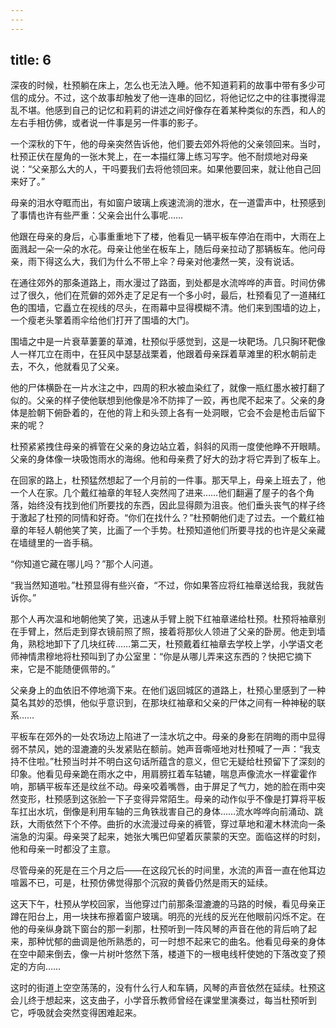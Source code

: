 ```yaml
---
---
---
```

title: 6
---




深夜的时候，杜预躺在床上，怎么也无法入睡。他不知道莉莉的故事中带有多少可信的成分。不过，这个故事却触发了他一连串的回忆，将他记忆之中的往事搅得混乱不堪。他感到自己的记忆和莉莉的讲述之间好像存在着某种类似的东西，和人的左右手相仿佛，或者说一件事是另一件事的影子。

一个深秋的下午，他的母亲突然告诉他，他们要去郊外将他的父亲领回来。当时，杜预正伏在屋角的一张木凳上，在一本描红簿上练习写字。他不耐烦地对母亲说：“父亲那么大的人，干吗要我们去将他领回来。如果他要回来，就让他自己回来好了。”

母亲的泪水夺眶而出，有如窗户玻璃上疾速流淌的泄水，在一道雷声中，杜预感到了事情也许有些严重：父亲会出什么事呢……

他跟在母亲的身后，心事重重地下了楼，他看见一辆平板车停泊在雨中，大雨在上面溅起一朵一朵的水花。母亲让他坐在板车上，随后母亲拉动了那辆板车。他问母亲，雨下得这么大，我们为什么不带上伞？母亲对他凄然一笑，没有说话。

在通往郊外的那条道路上，雨水漫过了路面，到处都是水流哗哗的声音。时间仿佛过了很久，他们在荒僻的郊外走了足足有一个多小时，最后，杜预看见了一道赭红色的围墙，它矗立在视线的尽头，在雨幕中显得模糊不清。他们来到围墙的边上，一个瘦老头擎着雨伞给他们打开了围墙的大门。

围墙之中是一片衰草萋萋的草滩，杜预似乎感觉到，这是一块靶场。几只胸环靶像人一样兀立在雨中，在狂风中瑟瑟战栗着，他跟着母亲踩着草滩里的积水朝前走去，不久，他就看见了父亲。

他的尸体横卧在一片水注之中，四周的积水被血染红了，就像一瓶红墨水被打翻了似的。父亲的样子使他联想到他像是冷不防摔了一跤，再也爬不起来了。父亲的身体是脸朝下俯卧着的，在他的背上和头颈上各有一处洞眼，它会不会是枪击后留下来的呢？

杜预紧紧拽住母亲的裤管在父亲的身边站立着，斜斜的风雨一度使他睁不开眼睛。父亲的身体像一块吸饱雨水的海绵。他和母亲费了好大的劲才将它弄到了板车上。

在回家的路上，杜预猛然想起了一个月前的一件事。那天早上，母亲上班去了，他一个人在家。几个戴红袖章的年轻人突然闯了进来……他们翻遍了屋子的各个角落，始终没有找到他们所要找的东西，因此显得颇为沮丧。他们垂头丧气的样子终于激起了杜预的同情和好奇。“你们在找什么？”杜预朝他们走了过去。一个戴红袖章的年轻人朝他笑了笑，比画了一个手势。杜预知道他们所要寻找的也许是父亲藏在墙缝里的一沓手稿。

“你知道它藏在哪儿吗？”那个人问道。

“我当然知道啦。”杜预显得有些兴奋，“不过，你如果答应将红袖章送给我，我就告诉你。”

那个人再次温和地朝他笑了笑，迅速从手臂上脱下红袖章递给杜预。杜预将袖章别在手臂上，然后走到穿衣镜前照了照，接着将那伙人领进了父亲的卧房。他走到墙角，熟稔地卸下了几块红砖……第二天，杜预戴着红袖章去学校上学，小学语文老师神情肃穆地将杜预叫到了办公室里：“你是从哪儿弄来这东西的？快把它摘下来，它是不能随便佩带的。”

父亲身上的血依旧不停地滴下来。在他们返回城区的道路上，杜预心里感到了一种莫名其妙的恐惧，他似乎意识到，在那块红袖章和父亲的尸体之间有一种神秘的联系……

平板车在郊外的一处农场边上陷进了一洼水坑之中。母亲的身影在阴晦的雨中显得弱不禁风，她的湿漉漉的头发紧贴在额前。她声音嘶哑地对杜预喊了一声：“我支持不住啦。”杜预当时并不明白这句话所蕴含的意义，但它无疑给杜预留下了深刻的印象。他看见母亲跪在雨水之中，用肩膀扛着车轱辘，喘息声像流水一样霍霍作响，那辆平板车还是纹丝不动。母亲咬着嘴唇，由于屏足了气力，她的脸在雨中突然变形，杜预感到这张脸一下子变得异常陌生。母亲的动作似乎不像是打算将平板车扛出水坑，倒像是利用车轴的三角铁戕害自己的身体……流水哗哗向前涌动、跳跃，大雨依然下个不停。曲折的水流漫过母亲的裤管，穿过草地和灌木林流向一条湍急的沟渠。母亲哭了起来，她张大嘴巴仰望着灰蒙蒙的天空。面临这样的时刻，他和母亲一时都没了主意。

尽管母亲的死是在三个月之后——在这段冗长的时间里，水流的声音一直在他耳边喧嚣不已，可是，杜预仿佛觉得那个沉寂的黄昏仍然是雨天的延续。

这天下午，杜预从学校回家，当他穿过门前那条湿漉漉的马路的时候，看见母亲正蹲在阳台上，用一块抹布擦着窗户玻璃。明亮的光线的反光在他眼前闪烁不定。在他的母亲纵身跳下窗台的那一刹那，杜预听到一阵风琴的声音在他的背后响了起来，那种忧郁的曲调是他所熟悉的，可一时想不起来它的曲名。他看见母亲的身体在空中颠来倒去，像一片树叶悠然下落，楼道下的一根电线杆使她的下落改变了预定的方向……

这时的街道上空空荡荡的，没有什么行人和车辆，风琴的声音依然在延续。杜预这会儿终于想起来，这支曲子，小学音乐教师曾经在课堂里演奏过，每当杜预听到它，呼吸就会突然变得困难起来。